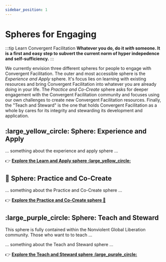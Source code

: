 ```yaml
---
sidebar_position: 1
---
```


# Spheres for Engaging

:::tip Learn Convergent Facilitation
**Whatever you do, do it _with_ someone. It is a first and easy step to subvert the current norm of hyper indepedence and self-sufficiency.**
:::

We currently envision three different spheres for people to engage with Convergent Facilitation. The outer and most accessible sphere is the _Experience and Apply_ sphere. It's focus lies on learning with existing resources and bring Convergent Facilitation into whatever you are already doing in your life. The _Practice and Co-Create_ sphere asks for deeper engagement with the Convergent Facilitation community and focuses using our own challenges to create new Convergent Facilitation resources. Finally, the "Teach and Steward" is the one that holds Convergent Facilitation as a whole by cares for its integrity and stewarding its development and application.

## :large_yellow_circle: Sphere: Experience and Apply

... something about the experience and apply sphere ...

:point_right:   **[Explore the Learn and Apply sphere :large_yellow_circle:](/engage/experience-and-apply/purpose-and-mission)**

## :red_circle: Sphere: Practice and Co-Create

... something about the Practice and Co-Create sphere ...

:point_right:   **[Explore the Practice and Co-Create sphere :red_circle:](/engage/category/-practice-and-co-create)**



## :large_purple_circle: Sphere: Teach and Steward

This sphere is fully contained within the Nonviolent Global Liberation community. Those who want to to teach ...

... something about the Teach and Steward sphere ...



:point_right:   **[Explore the Teach and Steward sphere :large_purple_circle:](/engage/category/-teach-and-steward)**
